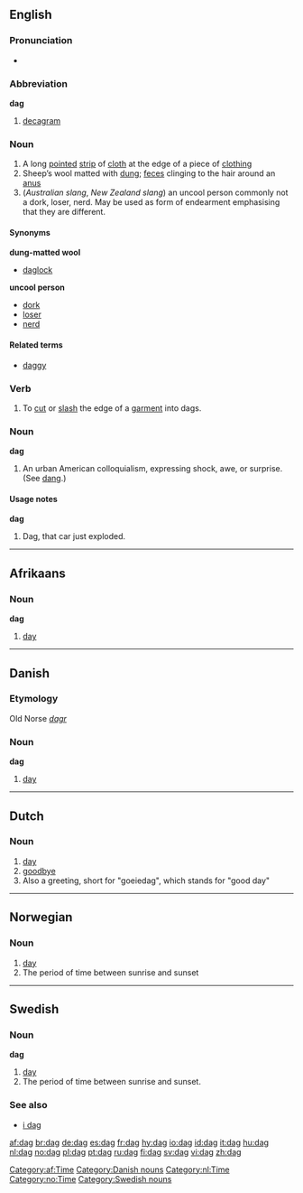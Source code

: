 {{see|Dag}}
==English==
{{rfv}}
===Pronunciation===
*{{IPA|/dæɡ/}}
*:{{rhymes|æɡ}}

===Abbreviation===
'''dag'''

# [[decagram]]

===Noun===
{{en-noun}}

# A long [[point]]ed [[strip]] of [[cloth]] at the edge of a piece of [[clothing]]
# Sheep’s wool matted with [[dung]]; [[feces]] clinging to the hair around an [[anus]]
# (''Australian slang'', ''New Zealand slang'') an uncool person commonly not a dork, loser, nerd. May be used as form of endearment emphasising that they are different.

====Synonyms====
'''dung-matted wool'''
*[[daglock]]

'''uncool person'''
*[[dork]]
*[[loser]]
*[[nerd]]

====Related terms====
*[[daggy]]

===Verb===
{{en-verb|dag|g|ed}}

# {{transitive}} To [[cut]] or [[slash]] the edge of a [[garment]] into dags.

===Noun===
'''dag'''

# An urban American colloquialism, expressing shock, awe, or surprise.  (See [[dang]].)

====Usage notes====
'''dag'''

# Dag, that car just exploded.

----

==Afrikaans==

===Noun===
'''dag'''

# [[day]]

[[Category:af:Time]]

----

==Danish==

===Etymology===
Old Norse ''[[dagr]]''

===Noun===
'''dag'''

# [[day]]

[[Category:Danish nouns]]

----

==Dutch==

===Noun===
{{nl-noun|g1=m|g2=f|pl=dagen|dim1=daagje|dim2=dagje}}

# [[day]]
# [[goodbye]]
# Also a greeting, short for "goeiedag", which stands for "good day"
[[Category:nl:Time]]

----

==Norwegian==
[[Category:no:Time]]

===Noun===
{{no-noun-m1|dag}}

# [[day]]
# The period of time between sunrise and sunset

----

==Swedish==
{{sv-noun|gender=Common|dag|dagen|dagar|dagarna|dags|dagens|dagars|dagarnas}}

===Noun===
'''dag'''

# [[day]]
# The period of time between sunrise and sunset.

===See also===
*[[i dag]]

[[Category:Swedish nouns]]

[[af:dag]]
[[br:dag]]
[[de:dag]]
[[es:dag]]
[[fr:dag]]
[[hy:dag]]
[[io:dag]]
[[id:dag]]
[[it:dag]]
[[hu:dag]]
[[nl:dag]]
[[no:dag]]
[[pl:dag]]
[[pt:dag]]
[[ru:dag]]
[[fi:dag]]
[[sv:dag]]
[[vi:dag]]
[[zh:dag]]